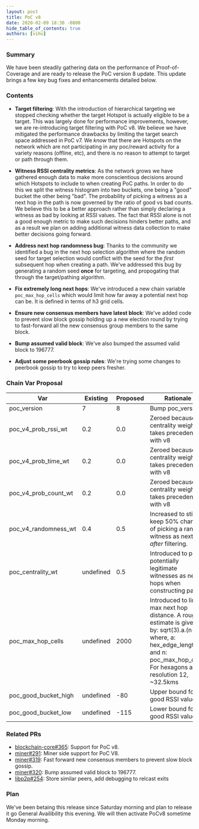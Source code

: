 ```yaml
---
layout: post
title: PoC v8
date: 2020-02-09 18:30 -0800
hide_table_of_contents: true
authors: [vihu]
---
```


### Summary

We have been steadily gathering data on the performance of Proof-of-Coverage and are ready to
release the PoC version 8 update. This update brings a few key bug fixes and enhancements detailed
below.

<!--truncate-->

### Contents

- **Target filtering**: With the introduction of hierarchical targeting we stopped checking whether
  the target Hotspot is actually eligible to be a target. This was largely done for performance
  improvements, however, we are re-introducing target filtering with PoC v8. We believe we have
  mitigated the performance drawbacks by limiting the target search space addressed in PoC v7. We
  _know_ that there are Hotspots on the network which are not participating in any poc/reward
  activity for a variety reasons (offline, etc), and there is no reason to attempt to target or path
  through them.

- **Witness RSSI centrality metrics**: As the network grows we have gathered enough data to make
  more conscientious decisions around which Hotspots to include to when creating PoC paths. In order
  to do this we split the witness histogram into two buckets, one being a "good" bucket the other
  being "bad". The probability of picking a witness as a next hop in the path is now governed by the
  ratio of good vs bad counts. We believe this to be a better approach rather than simply declaring
  a witness as bad by looking at RSSI values. The fact that RSSI alone is not a good enough metric
  to make such decisions hinders better paths, and as a result we plan on adding additional witness
  data collection to make better decisions going forward.

- **Address next hop randomness bug**: Thanks to the community we identified a bug in the next hop
  selection algorithm where the random seed for target selection would conflict with the seed for
  the _first_ subsequent hop when creating a path. We've addressed this bug by generating a random
  seed **once** for targeting, and propogating that through the target/pathing algorithm.

- **Fix extremely long next hops**: We've introduced a new chain variable `poc_max_hop_cells` which
  would limit how far away a potential next hop can be. It is defined in terms of h3 grid cells.

- **Ensure new consensus members have latest block**: We've added code to prevent slow block gossip
  holding up a new election round by trying to fast-forward all the new consensus group members to
  the same block.

- **Bump assumed valid block**: We've also bumped the assumed valid block to 196777.

- **Adjust some peerbook gossip rules**: We're trying some changes to peerbook gossip to try to keep
  peers fresher.

### Chain Var Proposal

| Var                  | Existing  | Proposed | Rationale                                                                                                                                                                             |
| -------------------- | --------- | -------- | ------------------------------------------------------------------------------------------------------------------------------------------------------------------------------------- |
| poc_version          | 7         | 8        | Bump poc_version                                                                                                                                                                      |
| poc_v4_prob_rssi_wt  | 0.2       | 0.0      | Zeroed because centrality weight takes precedence with v8                                                                                                                             |
| poc_v4_prob_time_wt  | 0.2       | 0.0      | Zeroed because centrality weight takes precedence with v8                                                                                                                             |
| poc_v4_prob_count_wt | 0.2       | 0.0      | Zeroed because centrality weight takes precedence with v8                                                                                                                             |
| poc_v4_randomness_wt | 0.4       | 0.5      | Increased to still keep 50% chance of picking a random witness as next hop _after_ filtering.                                                                                         |
| poc_centrality_wt    | undefined | 0.5      | Introduced to pick potentially legitimate witnesses as next hops when constructing paths.                                                                                             |
| poc_max_hop_cells    | undefined | 2000     | Introduced to limit max next hop distance. A rough estimate is given by: sqrt(3).a.(n-1), where, a: hex_edge_length and n: poc_max_hop_cells. For hexagons at resolution 12, ~32.5kms |
| poc_good_bucket_high | undefined | -80      | Upper bound for a good RSSI value                                                                                                                                                     |
| poc_good_bucket_low  | undefined | -115     | Lower bound for a good RSSI value                                                                                                                                                     |

### Related PRs

- [blockchain-core#365](https://github.com/helium/blockchain-core/pull/365): Support for PoC v8.
- [miner#291](https://github.com/helium/miner/pull/291): Miner side support for PoC V8.
- [miner#319](https://github.com/helium/miner/pull/319): Fast forward new consensus members to
  prevent slow block gossip.
- [miner#320](https://github.com/helium/miner/pull/320): Bump assumed valid block to 196777.
- [libp2p#254](https://github.com/helium/erlang-libp2p/pull/254): Store similar peers, add debugging
  to relcast exits

### Plan

We've been betaing this release since Saturday morning and plan to release it go General
Availibility this evening. We will then activate PoCv8 sometime Monday morning.
